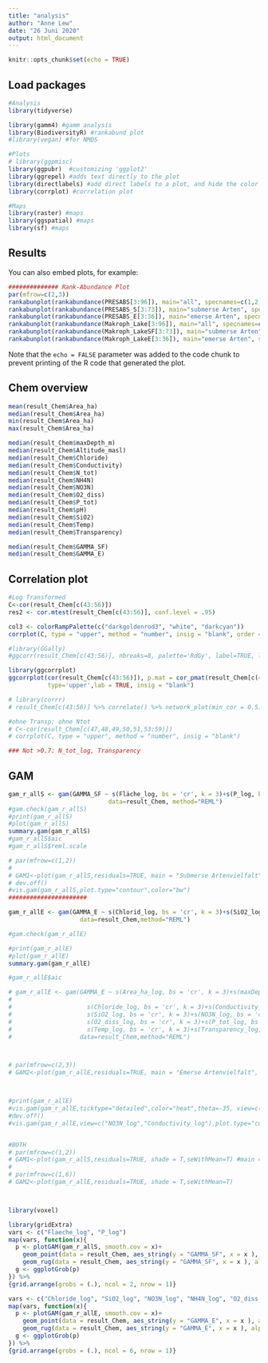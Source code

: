 ```yaml
---
title: "analysis"
author: "Anne Lew"
date: "26 Juni 2020"
output: html_document
---
```


```r
knitr::opts_chunk$set(echo = TRUE)
```

## Load packages

```r
#Analysis
library(tidyverse)

library(gamm4) #gamm analysis
library(BiodiversityR) #rankabund plot
#library(vegan) #for NMDS

#Plots
# library(ggpmisc) 
library(ggpubr)  #customizing 'ggplot2'
library(ggrepel) #adds text directly to the plot
library(directlabels) #add direct labels to a plot, and hide the color legend
library(corrplot) #correlation plot

#Maps
library(raster) #maps
library(ggspatial) #maps
library(sf) #maps
```

## Results

You can also embed plots, for example:

```r
############## Rank-Abundance Plot
par(mfrow=c(2,3))
rankabunplot(rankabundance(PRESABS[3:96]), main="all", specnames=c(1,2,3),scale='proportion')
rankabunplot(rankabundance(PRESABS_S[3:73]), main="submerse Arten", specnames=c(1,2,3),scale='proportion')
rankabunplot(rankabundance(PRESABS_E[3:36]), main="emerse Arten", specnames=c(1,2,3),scale='proportion')
rankabunplot(rankabundance(Makroph_Lake[3:96]), main="all", specnames=c(1,2,3),scale='proportion')
rankabunplot(rankabundance(Makroph_LakeSF[3:73]), main="submerse Arten", specnames=c(1,2,3),scale='proportion')
rankabunplot(rankabundance(Makroph_LakeE[3:36]), main="emerse Arten", specnames=c(1,2,3),scale='proportion')

```

Note that the `echo = FALSE` parameter was added to the code chunk to prevent printing of the R code that generated the plot.

## Chem overview
```r
mean(result_Chem$Area_ha)
median(result_Chem$Area_ha)
min(result_Chem$Area_ha)
max(result_Chem$Area_ha)

median(result_Chem$maxDepth_m)
median(result_Chem$Altitude_masl)
median(result_Chem$Chloride)
median(result_Chem$Conductivity)
median(result_Chem$N_tot)
median(result_Chem$NH4N)
median(result_Chem$NO3N)
median(result_Chem$O2_diss)
median(result_Chem$P_tot)
median(result_Chem$pH)
median(result_Chem$SiO2)
median(result_Chem$Temp)
median(result_Chem$Transparency)

median(result_Chem$GAMMA_SF)
median(result_Chem$GAMMA_E)
```


## Correlation plot
```r
#Log Transformed
C<-cor(result_Chem[c(43:56)])
res2 <- cor.mtest(result_Chem[c(43:56)], conf.level = .95)

col3 <- colorRampPalette(c("darkgoldenrod3", "white", "darkcyan")) 
corrplot(C, type = "upper", method = "number", insig = "blank", order = "AOE", col = col3(100),tl.col="black") 

#library(GGally)
#ggcorr(result_Chem[c(43:56)], nbreaks=8, palette='RdGy', label=TRUE, label_size=5, label_color='white')

library(ggcorrplot)
ggcorrplot(cor(result_Chem[c(43:56)]), p.mat = cor_pmat(result_Chem[c(43:56)]), #hc.order=TRUE, 
           type='upper',lab = TRUE, insig = "blank")

# library(corrr)
# result_Chem[c(43:56)] %>% correlate() %>% network_plot(min_cor = 0.5)

#ohne Transp; ohne Ntot
# C<-cor(result_Chem[c(47,48,49,50,51,53:59)])
# corrplot(C, type = "upper", method = "number", insig = "blank") 

### Not >0.7: N_tot_log, Transparency
```

## GAM
```r
gam_r_allS <- gam(GAMMA_SF ~ s(Fläche_log, bs = 'cr', k = 3)+s(P_log, bs = 'cr', k = 3),
                            data=result_Chem, method="REML")
#gam.check(gam_r_allS)
#print(gam_r_allS)
#plot(gam_r_allS)
summary.gam(gam_r_allS)
#gam_r_allS$aic
#gam_r_allS$reml.scale

# par(mfrow=c(1,2))
# 
# GAM1<-plot(gam_r_allS,residuals=TRUE, main = "Submerse Artenvielfalt", shade = T,seWithMean=T)
# dev.off()
#vis.gam(gam_r_allS,plot.type="contour",color="bw")
######################

gam_r_allE <- gam(GAMMA_E ~ s(Chlorid_log, bs = 'cr', k = 3)+s(SiO2_log, bs = 'cr', k = 3)+s(NO3_log, bs = 'cr', k = 3)+s(NH4_log, bs = 'cr', k = 3)+s(O2_log, bs = 'cr', k = 3)+s(LF_log, bs = 'cr', k = 3), #s(Area_ha_log)+
                    data=result_Chem,method="REML")

#gam.check(gam_r_allE)

#print(gam_r_allE)
#plot(gam_r_allE)
summary.gam(gam_r_allE)

#gam_r_allE$aic

# gam_r_allE <- gam(GAMMA_E ~ s(Area_ha_log, bs = 'cr', k = 3)+s(maxDepth_log, bs = 'cr', k = 3)+s(Altitude_masl_log, bs = 'cr', k = 3)+
#                     
#                     s(Chloride_log, bs = 'cr', k = 3)+s(Conductivity_log, bs = 'cr', k = 3)+s(N_tot_log, bs = 'cr', k = 3)+
#                     s(SiO2_log, bs = 'cr', k = 3)+s(NO3N_log, bs = 'cr', k = 3)+s(NH4N_log, bs = 'cr', k = 3)+
#                     s(O2_diss_log, bs = 'cr', k = 3)+s(P_tot_log, bs = 'cr', k = 3)+s(pH_log, bs = 'cr', k = 3)+
#                     s(Temp_log, bs = 'cr', k = 3)+s(Transparency_log, bs = 'cr', k = 3), #s(Area_ha_log)+
#                   data=result_Chem,method="REML")



# par(mfrow=c(2,3))
# GAM2<-plot(gam_r_allE,residuals=TRUE, main = "Emerse Artenvielfalt", shade = T,seWithMean=T)



#print(gam_r_allE)
#vis.gam(gam_r_allE,ticktype="detailed",color="heat",theta=-35, view=c("NO3N_log","Conductivity_log"),cond=list(x0=0.75))
#dev.off()
#vis.gam(gam_r_allE,view=c("NO3N_log","Conductivity_log"),plot.type="contour",color="bw")


#BOTH
# par(mfrow=c(1,2))
# GAM1<-plot(gam_r_allS,residuals=TRUE, shade = T,seWithMean=T) #main = "Submerse Artenvielfalt", 
# 
# par(mfrow=c(1,6))
# GAM2<-plot(gam_r_allE,residuals=TRUE, shade = T,seWithMean=T)



library(voxel)

library(gridExtra)
vars <- c("Flaeche_log", "P_log")
map(vars, function(x){
  p <- plotGAM(gam_r_allS, smooth.cov = x)+
    geom_point(data = result_Chem, aes_string(y = "GAMMA_SF", x = x ), alpha = 0.2) +
    geom_rug(data = result_Chem, aes_string(y = "GAMMA_SF", x = x ), alpha = 0.2) #plot customization goes here
  g <- ggplotGrob(p)
}) %>%
{grid.arrange(grobs = (.), ncol = 2, nrow = 1)}

vars <- c("Chloride_log", "SiO2_log", "NO3N_log", "NH4N_log", "O2_diss_log", "Conductivity_log")
map(vars, function(x){
  p <- plotGAM(gam_r_allE, smooth.cov = x)+
    geom_point(data = result_Chem, aes_string(y = "GAMMA_E", x = x ), alpha = 0.2) +
    geom_rug(data = result_Chem, aes_string(y = "GAMMA_E", x = x ), alpha = 0.2) #plot customization goes here
  g <- ggplotGrob(p)
}) %>%
{grid.arrange(grobs = (.), ncol = 6, nrow = 1)}


```

